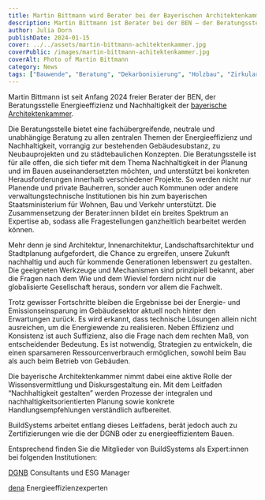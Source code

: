 ```yaml
---
title: Martin Bittmann wird Berater bei der Bayerischen Architektenkammer
description: Martin Bittmann ist Berater bei der BEN – der Beratungsstelle der bayerischen Architekten Kammer für nachhaltiges Bauen.
author: Julia Dorn
publishDate: 2024-01-15
cover: ../../assets/martin-bittmann-achitektenkammer.jpg
coverPublic: /images/martin-bittmann-achitektenkammer.jpg
coverAlt: Photo of Martin Bittmann
category: News
tags: ["Bauwende", "Beratung", "Dekarbonisierung", "Holzbau", "Zirkularität", "Ökobilanzierung"]
---
```


Martin Bittmann ist seit Anfang 2024 freier Berater der BEN, der Beratungsstelle Energieeffizienz und Nachhaltigkeit der [bayerische Architektenkammer](https://www.byak.de/planen-und-bauen/beratungsstelle-energieeffizienz-und-nachhaltigkeit.html).

Die Beratungsstelle bietet eine fachübergreifende, neutrale und unabhängige Beratung zu allen zentralen Themen der Energieeffizienz und Nachhaltigkeit, vorrangig zur bestehenden Gebäudesubstanz, zu Neubauprojekten und zu städtebaulichen Konzepten. Die Beratungsstelle ist für alle offen, die sich tiefer mit dem Thema Nachhaltigkeit in der Planung und im Bauen auseinandersetzten möchten, und unterstützt bei konkreten Herausforderungen innerhalb verschiedener Projekte. So werden nicht nur Planende und private Bauherren, sonder auch Kommunen oder andere verwaltungstechnische Institutionen bis hin zum bayerischen Staatsministerium für Wohnen, Bau und Verkehr unterstützt. Die Zusammensetzung der Berater:innen bildet ein breites Spektrum an Expertise ab, sodass alle Fragestellungen ganzheitlich bearbeitet werden können. 

Mehr denn je sind Architektur, Innenarchitektur, Landschaftsarchitektur und Stadtplanung aufgefordert, die Chance zu ergreifen, unsere Zukunft nachhaltig und auch für kommende Generationen lebenswert zu gestalten. Die geeigneten Werkzeuge und Mechanismen sind prinzipiell bekannt, aber die Fragen nach dem Wie und dem Wieviel fordern nicht nur die globalisierte Gesellschaft heraus, sondern vor allem die Fachwelt. 

Trotz gewisser Fortschritte bleiben die Ergebnisse bei der Energie- und Emissionseinsparung im Gebäudesektor aktuell noch hinter den Erwartungen zurück. Es wird erkannt, dass technische Lösungen allein nicht ausreichen, um die Energiewende zu realisieren. Neben Effizienz und Konsistenz ist auch Suffizienz, also die Frage nach dem rechten Maß, von entscheidender Bedeutung. Es ist notwendig, Strategien zu entwickeln, die einen sparsameren Ressourcenverbrauch ermöglichen, sowohl beim Bau als auch beim Betrieb von Gebäuden.

Die bayerische Architektenkammer nimmt dabei eine aktive Rolle der Wissensvermittlung und Diskursgestaltung ein. Mit dem Leitfaden “Nachhaltigkeit gestalten” werden Prozesse der integralen und nachhaltigkeitsorientierten Planung sowie konkrete Handlungsempfehlungen verständlich aufbereitet. 

BuildSystems arbeitet entlang dieses Leitfadens, berät jedoch auch zu Zertifizierungen wie die der DGNB oder zu energieeffizientem Bauen. 

Entsprechend finden Sie die Mitglieder von BuildSystems als Expert:innen bei folgenden Institutionen: 

[DGNB](https://www.dgnb.de/de/dgnb/netzwerk/dgnb-zertifizierungsexperten) Consultants und ESG Manager 

[dena](https://www.energie-effizienz-experten.de/) Energieeffizienzexperten